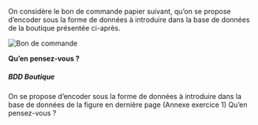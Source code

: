 
On considère le bon de commande papier suivant, qu’on se propose d’encoder sous la forme de données à introduire dans la base de données de la boutique présentée ci-après.

![Bon de commande](10-td1-concepts-01-bon-de-commande.svg)

**Qu’en pensez-vous ?**


##### BDD Boutique


<DBecommerce />

On se propose d’encoder sous la forme de données à introduire dans la base de données de la figure en dernière page (Annexe exercice 1)
Qu’en pensez-vous ?
